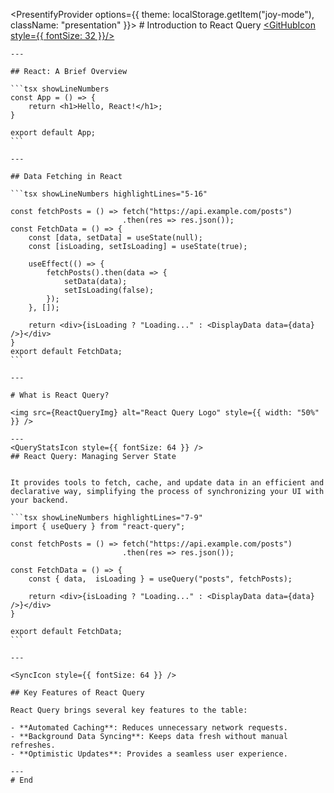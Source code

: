 
<PresentifyProvider options={{ theme: localStorage.getItem("joy-mode"), className: "presentation" }}>
    # Introduction to React Query
    [<GitHubIcon style={{ fontSize: 32 }}/>](https://github.com/toshiuk)

    ---

    ## React: A Brief Overview

    ```tsx showLineNumbers
    const App = () => {
        return <h1>Hello, React!</h1>;
    }

    export default App;
    ```

    ---

    ## Data Fetching in React

    ```tsx showLineNumbers highlightLines="5-16"

    const fetchPosts = () => fetch("https://api.example.com/posts")
                             .then(res => res.json());
    const FetchData = () => {
        const [data, setData] = useState(null);
        const [isLoading, setIsLoading] = useState(true);

        useEffect(() => {
            fetchPosts().then(data => {
                setData(data);
                setIsLoading(false);
            });
        }, []);

        return <div>{isLoading ? "Loading..." : <DisplayData data={data} />}</div>
    }
    export default FetchData;
    ```

    ---

    # What is React Query?

    <img src={ReactQueryImg} alt="React Query Logo" style={{ width: "50%" }} />

    ---
    <QueryStatsIcon style={{ fontSize: 64 }} />
    ## React Query: Managing Server State


    It provides tools to fetch, cache, and update data in an efficient and declarative way, simplifying the process of synchronizing your UI with your backend.

    ```tsx showLineNumbers highlightLines="7-9"
    import { useQuery } from "react-query";

    const fetchPosts = () => fetch("https://api.example.com/posts")
                             .then(res => res.json());

    const FetchData = () => {
        const { data,  isLoading } = useQuery("posts", fetchPosts);

        return <div>{isLoading ? "Loading..." : <DisplayData data={data} />}</div>
    }

    export default FetchData;
    ```

    ---

    <SyncIcon style={{ fontSize: 64 }} />

    ## Key Features of React Query

    React Query brings several key features to the table:

    - **Automated Caching**: Reduces unnecessary network requests.
    - **Background Data Syncing**: Keeps data fresh without manual refreshes.
    - **Optimistic Updates**: Provides a seamless user experience.

    ---
    # End

</PresentifyProvider>
